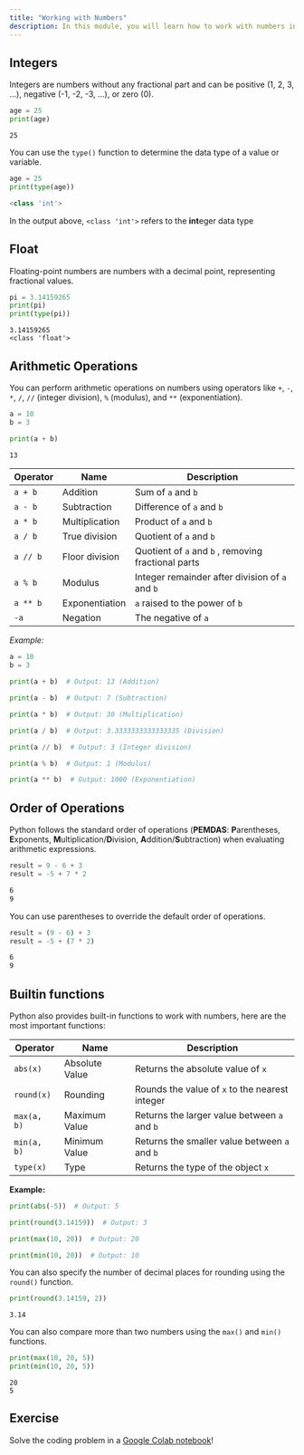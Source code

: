```yaml
---
title: "Working with Numbers"
description: In this module, you will learn how to work with numbers in python.
---
```


## Integers

Integers are numbers without any fractional part and can be positive (1, 2, 3, ...), negative (-1, -2, -3, ...), or zero (0).

```py
age = 25
print(age)
```

```
25
```

You can use the `type()` function to determine the data type of a value or variable.

```py
age = 25
print(type(age))
```

```py
<class 'int'>
```

In the output above, `<class 'int'>` refers to the **int**eger data type

## Float

Floating-point numbers are numbers with a decimal point, representing fractional values.

```py
pi = 3.14159265
print(pi)
print(type(pi))
```

```
3.14159265
<class 'float'>
```

## Arithmetic Operations

You can perform arithmetic operations on numbers using operators like `+`, `-`, `*`, `/`, `//` (integer division), `%` (modulus), and `**` (exponentiation).

```py
a = 10
b = 3

print(a + b)
```

```sh
13
```

| Operator | Name           | Description                                         |
| -------- | -------------- | --------------------------------------------------- |
| `a + b`  | Addition       | Sum of `a` and `b`                                  |
| `a - b`  | Subtraction    | Difference of `a` and `b`                           |
| `a * b`  | Multiplication | Product of `a` and `b`                              |
| `a / b`  | True division  | Quotient of `a` and `b`                             |
| `a // b` | Floor division | Quotient of `a` and `b` , removing fractional parts |
| `a % b`  | Modulus        | Integer remainder after division of `a` and `b`     |
| `a ** b` | Exponentiation | `a` raised to the power of `b`                      |
| `-a`     | Negation       | The negative of `a`                                 |

_Example:_

```py
a = 10
b = 3

print(a + b)  # Output: 13 (Addition)

print(a - b)  # Output: 7 (Subtraction)

print(a * b)  # Output: 30 (Multiplication)

print(a / b)  # Output: 3.3333333333333335 (Division)

print(a // b)  # Output: 3 (Integer division)

print(a % b)  # Output: 1 (Modulus)

print(a ** b)  # Output: 1000 (Exponentiation)
```

## Order of Operations

Python follows the standard order of operations (**PEMDAS**: **P**arentheses, **E**xponents, **M**ultiplication/**D**ivision, **A**ddition/**S**ubtraction) when evaluating arithmetic expressions.

```py
result = 9 - 6 + 3
result = -5 + 7 * 2
```

```sh
6
9
```

You can use parentheses to override the default order of operations.

```py
result = (9 - 6) + 3
result = -5 + (7 * 2)
```

```sh
6
9
```

## Builtin functions

Python also provides built-in functions to work with numbers, here are the most important functions:

| Operator    | Name           | Description                                    |
| ----------- | -------------- | ---------------------------------------------- |
| `abs(x)`    | Absolute Value | Returns the absolute value of `x`              |
| `round(x)`  | Rounding       | Rounds the value of `x` to the nearest integer |
| `max(a, b)` | Maximum Value  | Returns the larger value between `a` and `b`   |
| `min(a, b)` | Minimum Value  | Returns the smaller value between `a` and `b`  |
| `type(x)`   | Type           | Returns the type of the object `x`             |

**Example:**

```py
print(abs(-5))  # Output: 5

print(round(3.14159))  # Output: 3

print(max(10, 20))  # Output: 20

print(min(10, 20))  # Output: 10
```

You can also specify the number of decimal places for rounding using the `round()` function.

```py
print(round(3.14159, 2))
```

```
3.14
```

You can also compare more than two numbers using the `max()` and `min()` functions.

```py
print(max(10, 20, 5))
print(min(10, 20, 5))
```

```
20
5
```

## Exercise

Solve the coding problem in a [Google Colab notebook](#)!
